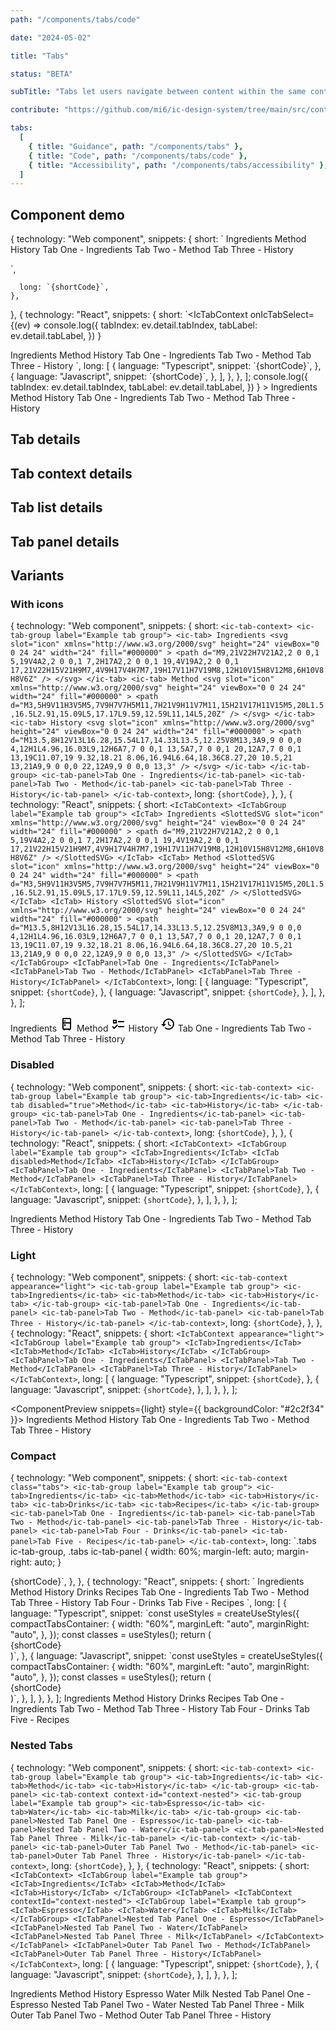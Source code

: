 ```yaml
---
path: "/components/tabs/code"

date: "2024-05-02"

title: "Tabs"

status: "BETA"

subTitle: "Tabs let users navigate between content within the same context. Tabs organise complex layouts by moving content into multiple sections."

contribute: "https://github.com/mi6/ic-design-system/tree/main/src/content/structured/components/tabs"

tabs:
  [
    { title: "Guidance", path: "/components/tabs" },
    { title: "Code", path: "/components/tabs/code" },
    { title: "Accessibility", path: "/components/tabs/accessibility" },
  ]
---
```



## Component demo

  {
    technology: "Web component",
    snippets: {
      short: `<ic-tab-context>
  <ic-tab-group label="Example tab group">
    <ic-tab>Ingredients</ic-tab>
    <ic-tab>Method</ic-tab>
    <ic-tab>History</ic-tab>
  </ic-tab-group>
  <ic-tab-panel>Tab One - Ingredients</ic-tab-panel>
  <ic-tab-panel>Tab Two - Method</ic-tab-panel>
  <ic-tab-panel>Tab Three - History</ic-tab-panel>
</ic-tab-context>
<script>
  const tabContext = document.querySelector('ic-tab-context');
  tabContext.addEventListener('icTabSelect', (ev) => 
    console.log({
      tabIndex: ev.detail.tabIndex,
      tabLabel: ev.detail.tabLabel,
    })
  )
</script>`,
      long: `{shortCode}`,
    },
  },
  {
    technology: "React",
    snippets: {
      short: `<IcTabContext
  onIcTabSelect={(ev) =>
    console.log({
      tabIndex: ev.detail.tabIndex,
      tabLabel: ev.detail.tabLabel,
    })
  }
>
  <IcTabGroup label="Example tab group">
    <IcTab>Ingredients</IcTab>
    <IcTab>Method</IcTab>
    <IcTab>History</IcTab>
  </IcTabGroup>
  <IcTabPanel>Tab One - Ingredients</IcTabPanel>
  <IcTabPanel>Tab Two - Method</IcTabPanel>
  <IcTabPanel>Tab Three - History</IcTabPanel>
</IcTabContext>`,
      long: [
        {
          language: "Typescript",
          snippet: `{shortCode}`,
        },
        {
          language: "Javascript",
          snippet: `{shortCode}`,
        },
      ],
    },
  },
];

<ComponentPreview snippets={snippets}>
  <IcTabContext
    onIcTabSelect={(ev) =>
      console.log({
        tabIndex: ev.detail.tabIndex,
        tabLabel: ev.detail.tabLabel,
      })
    }
  >
    <IcTabGroup label="Example tab group">
      <IcTab>Ingredients</IcTab>
      <IcTab>Method</IcTab>
      <IcTab>History</IcTab>
    </IcTabGroup>
    <IcTabPanel>Tab One - Ingredients</IcTabPanel>
    <IcTabPanel>Tab Two - Method</IcTabPanel>
    <IcTabPanel>Tab Three - History</IcTabPanel>
  </IcTabContext>
</ComponentPreview>

## Tab details

<ComponentDetails component="ic-tab" />

## Tab context details

<ComponentDetails component="ic-tab-context" />

## Tab list details

<ComponentDetails component="ic-tab-group" />

## Tab panel details

<ComponentDetails component="ic-tab-panel" />

## Variants

### With icons

  {
    technology: "Web component",
    snippets: {
      short: `<ic-tab-context>
  <ic-tab-group label="Example tab group">
    <ic-tab>
      Ingredients
      <svg 
        slot="icon"
        xmlns="http://www.w3.org/2000/svg"
        height="24"
        viewBox="0 0 24 24"
        width="24"
        fill="#000000"
      >
        <path d="M9,21V22H7V21A2,2 0 0,1 5,19V4A2,2 0 0,1 7,2H17A2,2 0 0,1 19,4V19A2,2 0 0,1 17,21V22H15V21H9M7,4V9H17V4H7M7,19H17V11H7V19M8,12H10V15H8V12M8,6H10V8H8V6Z" />
      </svg>
    </ic-tab>
    <ic-tab>
      Method
      <svg
        slot="icon"
        xmlns="http://www.w3.org/2000/svg"
        height="24"
        viewBox="0 0 24 24"
        width="24"
        fill="#000000"
      >
        <path d="M3,5H9V11H3V5M5,7V9H7V7H5M11,7H21V9H11V7M11,15H21V17H11V15M5,20L1.5,16.5L2.91,15.09L5,17.17L9.59,12.59L11,14L5,20Z" />
      </svg>
    </ic-tab>
    <ic-tab>
      History
      <svg
        slot="icon"
        xmlns="http://www.w3.org/2000/svg"
        height="24"
        viewBox="0 0 24 24"
        width="24"
        fill="#000000"
      >
        <path d="M13.5,8H12V13L16.28,15.54L17,14.33L13.5,12.25V8M13,3A9,9 0 0,0 4,12H1L4.96,16.03L9,12H6A7,7 0 0,1 13,5A7,7 0 0,1 20,12A7,7 0 0,1 13,19C11.07,19 9.32,18.21 8.06,16.94L6.64,18.36C8.27,20 10.5,21 13,21A9,9 0 0,0 22,12A9,9 0 0,0 13,3" />
      </svg>
    </ic-tab>
  </ic-tab-group>
  <ic-tab-panel>Tab One - Ingredients</ic-tab-panel>
  <ic-tab-panel>Tab Two - Method</ic-tab-panel>
  <ic-tab-panel>Tab Three - History</ic-tab-panel>
</ic-tab-context>`,
      long: `{shortCode}`,
    },
  },
  {
    technology: "React",
    snippets: {
      short: `<IcTabContext>
  <IcTabGroup label="Example tab group">
    <IcTab>
      Ingredients
      <SlottedSVG
        slot="icon"
        xmlns="http://www.w3.org/2000/svg"
        height="24"
        viewBox="0 0 24 24"
        width="24"
        fill="#000000"
      >
        <path d="M9,21V22H7V21A2,2 0 0,1 5,19V4A2,2 0 0,1 7,2H17A2,2 0 0,1 19,4V19A2,2 0 0,1 17,21V22H15V21H9M7,4V9H17V4H7M7,19H17V11H7V19M8,12H10V15H8V12M8,6H10V8H8V6Z" />
      </SlottedSVG>
    </IcTab>
    <IcTab>
      Method
      <SlottedSVG
        slot="icon"
        xmlns="http://www.w3.org/2000/svg"
        height="24"
        viewBox="0 0 24 24"
        width="24"
        fill="#000000"
      >
        <path d="M3,5H9V11H3V5M5,7V9H7V7H5M11,7H21V9H11V7M11,15H21V17H11V15M5,20L1.5,16.5L2.91,15.09L5,17.17L9.59,12.59L11,14L5,20Z" />
      </SlottedSVG>
    </IcTab>
    <IcTab>
      History
      <SlottedSVG
        slot="icon"
        xmlns="http://www.w3.org/2000/svg"
        height="24"
        viewBox="0 0 24 24"
        width="24"
        fill="#000000"
      >
        <path d="M13.5,8H12V13L16.28,15.54L17,14.33L13.5,12.25V8M13,3A9,9 0 0,0 4,12H1L4.96,16.03L9,12H6A7,7 0 0,1 13,5A7,7 0 0,1 20,12A7,7 0 0,1 13,19C11.07,19 9.32,18.21 8.06,16.94L6.64,18.36C8.27,20 10.5,21 13,21A9,9 0 0,0 22,12A9,9 0 0,0 13,3" />
      </SlottedSVG>
    </IcTab>
  </IcTabGroup>
  <IcTabPanel>Tab One - Ingredients</IcTabPanel>
  <IcTabPanel>Tab Two - Method</IcTabPanel>
  <IcTabPanel>Tab Three - History</IcTabPanel>
</IcTabContext>`,
      long: [
        {
          language: "Typescript",
          snippet: `{shortCode}`,
        },
        {
          language: "Javascript",
          snippet: `{shortCode}`,
        },
      ],
    },
  },
];

<ComponentPreview snippets={withIcons}>
  <IcTabContext>
    <IcTabGroup label="Example tab group">
      <IcTab>
        Ingredients
        <svg
          slot="icon"
          xmlns="http://www.w3.org/2000/svg"
          height="24"
          viewBox="0 0 24 24"
          width="24"
          fill="#000000"
        >
          <path d="M9,21V22H7V21A2,2 0 0,1 5,19V4A2,2 0 0,1 7,2H17A2,2 0 0,1 19,4V19A2,2 0 0,1 17,21V22H15V21H9M7,4V9H17V4H7M7,19H17V11H7V19M8,12H10V15H8V12M8,6H10V8H8V6Z" />
        </svg>
      </IcTab>
      <IcTab>
        Method
        <svg
          slot="icon"
          xmlns="http://www.w3.org/2000/svg"
          height="24"
          viewBox="0 0 24 24"
          width="24"
          fill="#000000"
        >
          <path d="M3,5H9V11H3V5M5,7V9H7V7H5M11,7H21V9H11V7M11,15H21V17H11V15M5,20L1.5,16.5L2.91,15.09L5,17.17L9.59,12.59L11,14L5,20Z" />
        </svg>
      </IcTab>
      <IcTab>
        History
        <svg
          slot="icon"
          xmlns="http://www.w3.org/2000/svg"
          height="24"
          viewBox="0 0 24 24"
          width="24"
          fill="#000000"
        >
          <path d="M13.5,8H12V13L16.28,15.54L17,14.33L13.5,12.25V8M13,3A9,9 0 0,0 4,12H1L4.96,16.03L9,12H6A7,7 0 0,1 13,5A7,7 0 0,1 20,12A7,7 0 0,1 13,19C11.07,19 9.32,18.21 8.06,16.94L6.64,18.36C8.27,20 10.5,21 13,21A9,9 0 0,0 22,12A9,9 0 0,0 13,3" />
        </svg>
      </IcTab>
    </IcTabGroup>
    <IcTabPanel>Tab One - Ingredients</IcTabPanel>
    <IcTabPanel>Tab Two - Method</IcTabPanel>
    <IcTabPanel>Tab Three - History</IcTabPanel>
  </IcTabContext>
</ComponentPreview>

### Disabled

  {
    technology: "Web component",
    snippets: {
      short: `<ic-tab-context>
  <ic-tab-group label="Example tab group">
    <ic-tab>Ingredients</ic-tab>
    <ic-tab disabled="true">Method</ic-tab>
    <ic-tab>History</ic-tab>
  </ic-tab-group>
  <ic-tab-panel>Tab One - Ingredients</ic-tab-panel>
  <ic-tab-panel>Tab Two - Method</ic-tab-panel>
  <ic-tab-panel>Tab Three - History</ic-tab-panel>
</ic-tab-context>`,
      long: `{shortCode}`,
    },
  },
  {
    technology: "React",
    snippets: {
      short: `<IcTabContext>
  <IcTabGroup label="Example tab group">
    <IcTab>Ingredients</IcTab>
    <IcTab disabled>Method</IcTab>
    <IcTab>History</IcTab>
  </IcTabGroup>
  <IcTabPanel>Tab One - Ingredients</IcTabPanel>
  <IcTabPanel>Tab Two - Method</IcTabPanel>
  <IcTabPanel>Tab Three - History</IcTabPanel>
</IcTabContext>`,
      long: [
        {
          language: "Typescript",
          snippet: `{shortCode}`,
        },
        {
          language: "Javascript",
          snippet: `{shortCode}`,
        },
      ],
    },
  },
];

<ComponentPreview snippets={disabled}>
  <IcTabContext>
    <IcTabGroup label="Example tab group">
      <IcTab>Ingredients</IcTab>
      <IcTab disabled>Method</IcTab>
      <IcTab>History</IcTab>
    </IcTabGroup>
    <IcTabPanel>Tab One - Ingredients</IcTabPanel>
    <IcTabPanel>Tab Two - Method</IcTabPanel>
    <IcTabPanel>Tab Three - History</IcTabPanel>
  </IcTabContext>
</ComponentPreview>

### Light

  {
    technology: "Web component",
    snippets: {
      short: `<ic-tab-context appearance="light">
  <ic-tab-group label="Example tab group">
    <ic-tab>Ingredients</ic-tab>
    <ic-tab>Method</ic-tab>
    <ic-tab>History</ic-tab>
  </ic-tab-group>
  <ic-tab-panel>Tab One - Ingredients</ic-tab-panel>
  <ic-tab-panel>Tab Two - Method</ic-tab-panel>
  <ic-tab-panel>Tab Three - History</ic-tab-panel>
</ic-tab-context>`,
      long: `{shortCode}`,
    },
  },
  {
    technology: "React",
    snippets: {
      short: `<IcTabContext appearance="light">
  <IcTabGroup label="Example tab group">
    <IcTab>Ingredients</IcTab>
    <IcTab>Method</IcTab>
    <IcTab>History</IcTab>
  </IcTabGroup>
  <IcTabPanel>Tab One - Ingredients</IcTabPanel>
  <IcTabPanel>Tab Two - Method</IcTabPanel>
  <IcTabPanel>Tab Three - History</IcTabPanel>
</IcTabContext>`,
      long: [
        {
          language: "Typescript",
          snippet: `{shortCode}`,
        },
        {
          language: "Javascript",
          snippet: `{shortCode}`,
        },
      ],
    },
  },
];

<ComponentPreview snippets={light} style={{ backgroundColor: "#2c2f34" }}>
  <IcTabContext appearance="light">
    <IcTabGroup label="Example tab group">
      <IcTab>Ingredients</IcTab>
      <IcTab>Method</IcTab>
      <IcTab>History</IcTab>
    </IcTabGroup>
    <IcTabPanel>Tab One - Ingredients</IcTabPanel>
    <IcTabPanel>Tab Two - Method</IcTabPanel>
    <IcTabPanel>Tab Three - History</IcTabPanel>
  </IcTabContext>
</ComponentPreview>

### Compact

  {
    technology: "Web component",
    snippets: {
      short: `<ic-tab-context class="tabs">
  <ic-tab-group label="Example tab group">
    <ic-tab>Ingredients</ic-tab>
    <ic-tab>Method</ic-tab>
    <ic-tab>History</ic-tab>
    <ic-tab>Drinks</ic-tab>
    <ic-tab>Recipes</ic-tab>
  </ic-tab-group>
  <ic-tab-panel>Tab One - Ingredients</ic-tab-panel>
  <ic-tab-panel>Tab Two - Method</ic-tab-panel>
  <ic-tab-panel>Tab Three - History</ic-tab-panel>
  <ic-tab-panel>Tab Four - Drinks</ic-tab-panel>
  <ic-tab-panel>Tab Five - Recipes</ic-tab-panel>
</ic-tab-context>`,
      long: `.tabs ic-tab-group,
    .tabs ic-tab-panel {
      width: 60%;
      margin-left: auto;
      margin-right: auto;
    }
  </style>
  <body>
  {shortCode}`,
    },
  },
  {
    technology: "React",
    snippets: {
      short: `<IcTabContext>
  <IcTabGroup label="Example tab group">
    <IcTab>Ingredients</IcTab>
    <IcTab>Method</IcTab>
    <IcTab>History</IcTab>
    <IcTab>Drinks</IcTab>
    <IcTab>Recipes</IcTab>
  </IcTabGroup>
  <IcTabPanel>Tab One - Ingredients</IcTabPanel>
  <IcTabPanel>Tab Two - Method</IcTabPanel>
  <IcTabPanel>Tab Three - History</IcTabPanel>
  <IcTabPanel>Tab Four - Drinks</IcTabPanel>
  <IcTabPanel>Tab Five - Recipes</IcTabPanel>
</IcTabContext>`,
      long: [
        {
          language: "Typescript",
          snippet: `const useStyles = createUseStyles({
  compactTabsContainer: {
    width: "60%",
    marginLeft: "auto",
    marginRight: "auto",
  },
});
const classes = useStyles();
return (
  <div className={classes.compactTabsContainer}>
    {shortCode}
  </div>
)`,
        },
        {
          language: "Javascript",
          snippet: `const useStyles = createUseStyles({
  compactTabsContainer: {
    width: "60%",
    marginLeft: "auto",
    marginRight: "auto",
  },
});
const classes = useStyles();
return (
  <div className={classes.compactTabsContainer}>
    {shortCode}
  </div>
)`,
        },
      ],
    },
  },
];

<ComponentPreview snippets={compact}>
  <IcTabContext class="tabs">
    <IcTabGroup label="Example tab group">
      <IcTab>Ingredients</IcTab>
      <IcTab>Method</IcTab>
      <IcTab>History</IcTab>
      <IcTab>Drinks</IcTab>
      <IcTab>Recipes</IcTab>
    </IcTabGroup>
    <IcTabPanel>Tab One - Ingredients</IcTabPanel>
    <IcTabPanel>Tab Two - Method</IcTabPanel>
    <IcTabPanel>Tab Three - History</IcTabPanel>
    <IcTabPanel>Tab Four - Drinks</IcTabPanel>
    <IcTabPanel>Tab Five - Recipes</IcTabPanel>
  </IcTabContext>
</ComponentPreview>

### Nested Tabs

  {
    technology: "Web component",
    snippets: {
      short: `<ic-tab-context>
  <ic-tab-group label="Example tab group">
    <ic-tab>Ingredients</ic-tab>
    <ic-tab>Method</ic-tab>
    <ic-tab>History</ic-tab>
  </ic-tab-group>
  <ic-tab-panel>
    <ic-tab-context context-id="context-nested">
      <ic-tab-group label="Example tab group">
        <ic-tab>Espresso</ic-tab>
        <ic-tab>Water</ic-tab>
        <ic-tab>Milk</ic-tab>
      </ic-tab-group>
      <ic-tab-panel>Nested Tab Panel One - Espresso</ic-tab-panel>
      <ic-tab-panel>Nested Tab Panel Two - Water</ic-tab-panel>
      <ic-tab-panel>Nested Tab Panel Three - Milk</ic-tab-panel>
    </ic-tab-context>
  </ic-tab-panel>
  <ic-tab-panel>Outer Tab Panel Two - Method</ic-tab-panel>
  <ic-tab-panel>Outer Tab Panel Three - History</ic-tab-panel>
</ic-tab-context>`,
      long: `{shortCode}`,
    },
  },
  {
    technology: "React",
    snippets: {
      short: `<IcTabContext>
  <IcTabGroup label="Example tab group">
    <IcTab>Ingredients</IcTab>
    <IcTab>Method</IcTab>
    <IcTab>History</IcTab>
  </IcTabGroup>
  <IcTabPanel>
    <IcTabContext contextId="context-nested">
      <IcTabGroup label="Example tab group">
        <IcTab>Espresso</IcTab>
        <IcTab>Water</IcTab>
        <IcTab>Milk</IcTab>
      </IcTabGroup>
      <IcTabPanel>Nested Tab Panel One - Espresso</IcTabPanel>
      <IcTabPanel>Nested Tab Panel Two - Water</IcTabPanel>
      <IcTabPanel>Nested Tab Panel Three - Milk</IcTabPanel>
    </IcTabContext>
  </IcTabPanel>
  <IcTabPanel>Outer Tab Panel Two - Method</IcTabPanel>
  <IcTabPanel>Outer Tab Panel Three - History</IcTabPanel>
</IcTabContext>`,
      long: [
        {
          language: "Typescript",
          snippet: `{shortCode}`,
        },
        {
          language: "Javascript",
          snippet: `{shortCode}`,
        },
      ],
    },
  },
];

<ComponentPreview snippets={nested}>
  <IcTabContext>
    <IcTabGroup label="Example tab group">
      <IcTab>Ingredients</IcTab>
      <IcTab>Method</IcTab>
      <IcTab>History</IcTab>
    </IcTabGroup>
    <IcTabPanel>
      <IcTabContext contextId="context-nested">
        <IcTabGroup label="Example tab group">
          <IcTab>Espresso</IcTab>
          <IcTab>Water</IcTab>
          <IcTab>Milk</IcTab>
        </IcTabGroup>
        <IcTabPanel>Nested Tab Panel One - Espresso</IcTabPanel>
        <IcTabPanel>Nested Tab Panel Two - Water</IcTabPanel>
        <IcTabPanel>Nested Tab Panel Three - Milk</IcTabPanel>
      </IcTabContext>
    </IcTabPanel>
    <IcTabPanel>Outer Tab Panel Two - Method</IcTabPanel>
    <IcTabPanel>Outer Tab Panel Three - History</IcTabPanel>
  </IcTabContext>
</ComponentPreview>
